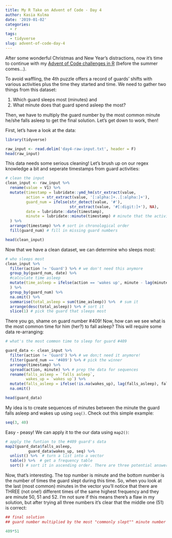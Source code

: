 ```yaml
---
title: My R Take on Advent of Code - Day 4
author: Kasia Kulma
date: '2019-01-02'
categories:
  - r
tags:
  - tidyverse
slug: advent-of-code-day-4
---
```


After some wonderful Christmas and New Year's distractions, now it's time to continue with my [Advent of Code challenges in R](https://r-tastic.co.uk/post/advent-of-code-in-r-day-1/) (before the summer comes...).

To avoid waffling, the 4th puzzle offers a record of guards' shifts with various activities plus the time they started and time. We need to gather two things from this dataset:

1) Which guard sleeps most (minutes) and 
2) What minute does that guard spend asleep the most? 

Then, we have to multiply the guard number by the most common minute he/she falls asleep to get the final solution. Let's get down to work, then!

First, let's have a look at the data:

```r
library(tidyverse)

raw_input <- read.delim('day4-raw-input.txt', header = F)
head(raw_input)
```


This data needs some serious cleaning! Let's brush up on our regex knowledge a bit and seperate timestamps from guard activities:

```r
# clean the input
clean_input <- raw_input %>%
  rename(value = V1) %>% 
  mutate(timestamp = lubridate::ymd_hm(str_extract(value,                                              '[:digit:]+-[:digit:]+-[:digit:]+..[:digit:]+:[:digit:]+')),
         action = str_extract(value, '[:alpha:]+..[:alpha:]+'),
         guard_num = ifelse(str_detect(value, '#'),
                            str_extract(value, '#[:digit:]+'), NA),
         date = lubridate::date(timestamp),
         minute = lubridate::minute(timestamp) # minute that the activity started 
  ) %>%
  arrange(timestamp) %>% # sort in chronological order
  fill(guard_num) # fill in missing guard numbers 

head(clean_input)
```

Now that we have a clean dataset, we can determine who sleeps most: 

```r
# who sleeps most 
clean_input %>% 
  filter(action != 'Guard') %>% # we don't need this anymore 
  group_by(guard_num, date) %>% 
  #calculate time asleep
  mutate(time_asleep = ifelse(action == 'wakes up', minute - lag(minute), NA ) 
  ) %>% 
  group_by(guard_num) %>% 
  na.omit() %>% 
  summarise(total_asleep = sum(time_asleep)) %>%  # sum it
  arrange(desc(total_asleep)) %>% # sort it
  slice(1) # pick the guard that sleeps most 
```

There you go, shame on guard number #409! Now, how can we see what is the most common time for him (her?) to fall asleep? This will require some data re-arranging:  
  
```r
# what's the most common time to sleep for guard #409

guard_data <- clean_input %>% 
  filter(action != 'Guard') %>% # we don;t need it anymore!
  filter(guard_num == '#409') %>% # pick the winner
  arrange(timestamp) %>% 
  spread(action, minute) %>% # prep the data for sequences
  rename(falls_asleep = `falls asleep`,
         wakes_up = `wakes up`) %>% 
  mutate(falls_asleep = ifelse(!is.na(wakes_up), lag(falls_asleep), falls_asleep )) %>% 
  na.omit()

head(guard_data)
```

My idea is to create sequences of minutes between the minute the guard falls asleep and wakes up using `seq()`. Check out this simple example:

```r
seq(3, 40)
```

Easy - peasy! We can apply it to the our data using `map2()`:

```r
# apply the funtion to the #409 guard's data
map2(guard_data$falls_asleep,
          guard_data$wakes_up, seq) %>% 
  unlist() %>%  # turn a list into a vector
  table() %>%  # get a frequency table
  sort() # sort it in ascending order. There are three potential answers! the middle one is correct (?!?!?!)
```

Now, that's interesting. The top number is minute and the bottom number is the number of times the guard slept during this time. So, when you look at the last (most common) minutes in the vector you'll notice that there are THREE (not one!) different times of the same highest frequency and they are minute 50, 51 and 52. I'm not sure if this means there's a flaw in my solution, but after trying all three numbers it's clear that the middle one (51) is correct: 

```r
## final solution
## guard number multiplied by the most "commonly slept"" minute number

409*51
```
